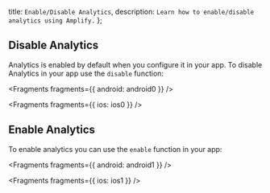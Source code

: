   title: `Enable/Disable Analytics`,
  description: `Learn how to enable/disable analytics using Amplify.`
};

## Disable Analytics

Analytics is enabled by default when you configure it in your app. To disable Analytics in your app use the `disable` function:


<Fragments fragments={{ android: android0 }} />


<Fragments fragments={{ ios: ios0 }} />

## Enable Analytics

To enable analytics you can use the `enable` function in your app:


<Fragments fragments={{ android: android1 }} />


<Fragments fragments={{ ios: ios1 }} />
